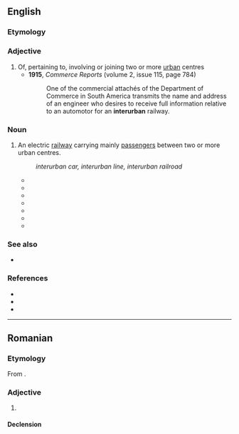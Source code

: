 ==English==

===Etymology===
{{prefix|en|inter|urban}}

===Adjective===
{{en-adj|-}}

# Of, pertaining to, involving or joining two or more [[urban]] centres
#* '''1915''', ''Commerce Reports'' (volume 2, issue 115, page 784)
#*: One of the commercial attachés of the Department of Commerce in South America transmits the name and address of an engineer who desires to receive full information relative to an automotor for an '''interurban''' railway.

===Noun===
{{en-noun}}

# {{lb|en|rail|US}} An electric [[railway]] carrying mainly [[passenger]]s between two or more urban centres.
#: ''interurban car, interurban line, interurban railroad''
#* {{quote-book|en|title=The Traffic Problems of Interurban Electric Railroads| page=7| author=Thomas Conway (Jr.)| year=1909| passage=On the steam roads, the engine, representing with its tender an enormous weight, is required to generate enough power not only for its own propulsion, but drag after it a train of cars. Several important consequences result from this difference between steam and electric traction. First, on the electric railway single cars may be used, taking their power as required under such headway as may be required to accommodate the traffic, while the steam engine must for the sake of economy be loaded somewhere near its capacity, so that the service is necessarily less frequent than that offered by the '''interurban'''.}}
#* {{quote-journal|en|journal=Records and Briefs of the United States Supreme Court| page=20| passage=Q. Took the '''interurban''' at Denison? A. Yes, sir. Q. And went from there to McKinney on the '''interurban'''?| year=1916}}
#* {{quote-journal|en|journal=Records and Briefs of the United States Supreme Court| page=117| year=1919| passagege=The act was elective and included the hazardous employments listed (they fill 112 pages of print) and include railroads, mines, '''interurbans''', logging, iron and steel manufacture, packing houses, construction work, etc., etc.}}
#* {{quote-journal|en|journal=Corporation Annual Reports to Shareholders| author=Southern Pacific Company| page=30| year=| passage=... but debits and credits arising from the operation of such street electric passenger railways, including railways commonly called '''interurbans''', as are at the time of the agreement not under Federal control, shall be excluded.}}
#* {{quote-journal|en|journal=The Union Pacific Magazine| volume=6| page=13| year=1927| passage=Returning to Seattle we took the interurban to Everett, 32 miles north, $1.30 for the round trip}}
#* {{quote-journal|en|journal=Canadian Transportation and Distribution Management| volume=53| year=| page=15| passage=In 1945, Vancouver had 347 street cars (not counting '''interurbans''')}}
#* {{quote-book|en|title=Interurban Limited| page=8| author=Felix E. Reifschneider| year=1960| page=8| passage=Why did people ride the '''interurban'''? No one knows. If you had asked a rider, he might have said "Fast, convenient, comfortable, economical“ – yet those are the same reasons that people give for riding in automobiles.}}

===See also===
* {{l|en|intraurban}}

===References===
* {{R:OneLook}}
* {{pedia}}
* {{R:Century 1911}}

----

==Romanian==

===Etymology===
From {{bor|ro|fr|interurbain}}.

===Adjective===
{{ro-adj}}

# {{l|en|interurban}}

====Declension====
{{ro-decl-adj}}